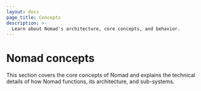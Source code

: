 ```yaml
---
layout: docs
page_title: Concepts
description: >-
  Learn about Nomad's architecture, core concepts, and behavior.
---
```


# Nomad concepts

This section covers the core concepts of Nomad and explains the
technical details of how Nomad functions, its architecture, and
sub-systems.
